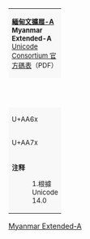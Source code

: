 {| border="1" cellspacing="0" cellpadding="5" class="wikitable nounderlines" style="border-collapse:collapse;background:#FFFFFF;font-size:large;text-align:center"
| colspan="17" style="background:#F8F8F8;font-size:small" | '''[[緬甸文擴展-A]]'''<br />'''Myanmar Extended-A'''{{ref label|UAA60_as_of_Unicode_version|1}}<br />[http://www.unicode.org/charts/PDF/UAA60.pdf Unicode Consortium 官方碼表]（PDF）
|- style="background:#F8F8F8;font-size:small"
| style="width:45pt" | &nbsp; || style="width:20pt"  | 0 || style="width:20pt"  | 1 || style="width:20pt"  | 2 || style="width:20pt"  | 3 || style="width:20pt"  | 4 || style="width:20pt"  | 5 || style="width:20pt"  | 6 || style="width:20pt"  | 7 || style="width:20pt"  | 8 || style="width:20pt"  | 9 || style="width:20pt"  | A || style="width:20pt"  | B || style="width:20pt"  | C || style="width:20pt"  | D || style="width:20pt"  | E || style="width:20pt"  | F
|-
| style="background:#F8F8F8;font-size:small" | U+AA6x
| title="U+AA60: MYANMAR LETTER KHAMTI GA" | {{Script/shn-Mymr| &#xAA60;}}
| title="U+AA61: MYANMAR LETTER KHAMTI CA" | {{Script/shn-Mymr| &#xAA61;}}
| title="U+AA62: MYANMAR LETTER KHAMTI CHA" | {{Script/shn-Mymr| &#xAA62;}}
| title="U+AA63: MYANMAR LETTER KHAMTI JA" | {{Script/shn-Mymr| &#xAA63;}}
| title="U+AA64: MYANMAR LETTER KHAMTI JHA" | {{Script/shn-Mymr| &#xAA64;}}
| title="U+AA65: MYANMAR LETTER KHAMTI NYA" | {{Script/shn-Mymr| &#xAA65;}}
| title="U+AA66: MYANMAR LETTER KHAMTI TTA" | {{Script/shn-Mymr| &#xAA66;}}
| title="U+AA67: MYANMAR LETTER KHAMTI TTHA" | {{Script/shn-Mymr| &#xAA67;}}
| title="U+AA68: MYANMAR LETTER KHAMTI DDA" | {{Script/shn-Mymr| &#xAA68;}}
| title="U+AA69: MYANMAR LETTER KHAMTI DDHA" | {{Script/shn-Mymr| &#xAA69;}}
| title="U+AA6A: MYANMAR LETTER KHAMTI DHA" | {{Script/shn-Mymr| &#xAA6A;}}
| title="U+AA6B: MYANMAR LETTER KHAMTI NA" | {{Script/shn-Mymr| &#xAA6B;}}
| title="U+AA6C: MYANMAR LETTER KHAMTI SA" | {{Script/shn-Mymr| &#xAA6C;}}
| title="U+AA6D: MYANMAR LETTER KHAMTI HA" | {{Script/shn-Mymr| &#xAA6D;}}
| title="U+AA6E: MYANMAR LETTER KHAMTI HHA" | {{Script/shn-Mymr| &#xAA6E;}}
| title="U+AA6F: MYANMAR LETTER KHAMTI FA" | {{Script/shn-Mymr| &#xAA6F;}}
|-
| style="background:#F8F8F8;font-size:small" | U+AA7x
| title="U+AA70: MYANMAR MODIFIER LETTER KHAMTI REDUPLICATION" | {{Script/shn-Mymr| &#xAA70;}}
| title="U+AA71: MYANMAR LETTER KHAMTI XA" | {{Script/shn-Mymr| &#xAA71;}}
| title="U+AA72: MYANMAR LETTER KHAMTI ZA" | {{Script/shn-Mymr| &#xAA72;}}
| title="U+AA73: MYANMAR LETTER KHAMTI RA" | {{Script/shn-Mymr| &#xAA73;}}
| title="U+AA74: MYANMAR LOGOGRAM KHAMTI OAY" | {{Script/shn-Mymr| &#xAA74;}}
| title="U+AA75: MYANMAR LOGOGRAM KHAMTI QN" | {{Script/shn-Mymr| &#xAA75;}}
| title="U+AA76: MYANMAR LOGOGRAM KHAMTI HM" | {{Script/shn-Mymr| &#xAA76;}}
| title="U+AA77: MYANMAR SYMBOL AITON EXCLAMATION" | {{Script/shn-Mymr| &#xAA77;}}
| title="U+AA78: MYANMAR SYMBOL AITON ONE" | {{Script/shn-Mymr| &#xAA78;}}
| title="U+AA79: MYANMAR SYMBOL AITON TWO" | {{Script/shn-Mymr| &#xAA79;}}
| title="U+AA7A: MYANMAR LETTER AITON RA" | {{Script/shn-Mymr| &#xAA7A;}}
| title="U+AA7B: MYANMAR SIGN PAO KAREN TONE" | {{Script/shn-Mymr| &#xAA7B;}}
| title="U+AA7C: MYANMAR SIGN TAI LAING TONE-2" | {{Script/shn-Mymr| &#xAA7C;}}
| title="U+AA7D: MYANMAR SIGN TAI LAING TONE-5" | {{Script/shn-Mymr| &#xAA7D;}}
| title="U+AA7E: MYANMAR LETTER SHWE PALAUNG CHA" | {{Script/shn-Mymr| &#xAA7E;}}
| title="U+AA7F: MYANMAR LETTER SHWE PALAUNG SHA" | {{Script/shn-Mymr| &#xAA7F;}}
|-
| colspan="17" style="background:#F8F8F8;font-size:small;text-align:left" | '''注释'''
:1.{{note|UAA60_as_of_Unicode_version}}根據 Unicode 14.0
|}<noinclude>
{{Documentation|Template:Unicode chart/block documentation}}
[[Category:Unicode模板|Myanmar Extended-A]]
</noinclude>